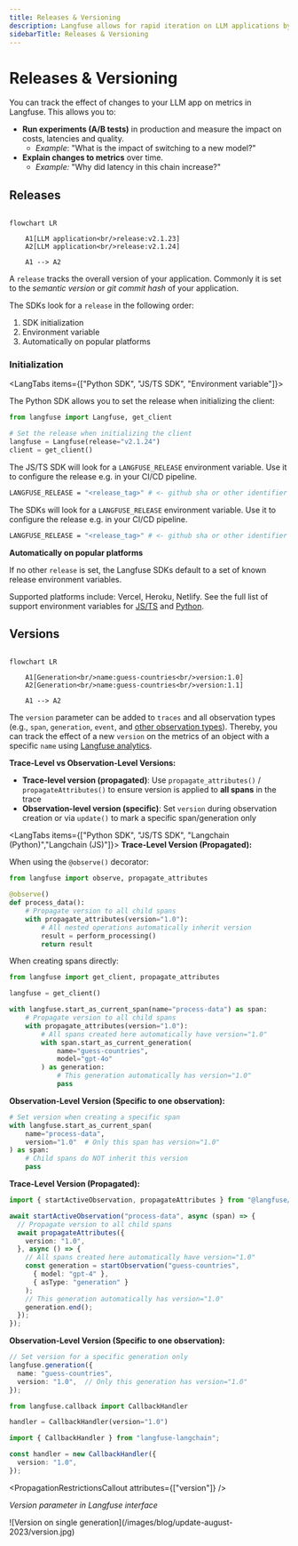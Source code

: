 ```yaml
---
title: Releases & Versioning
description: Langfuse allows for rapid iteration on LLM applications by providing insights into the effect of experiments such as A/B tests on LLM costs, latencies and quality.
sidebarTitle: Releases & Versioning
---
```



# Releases & Versioning

You can track the effect of changes to your LLM app on metrics in Langfuse. This allows you to:

- **Run experiments (A/B tests)** in production and measure the impact on costs, latencies and quality.
  - _Example_: "What is the impact of switching to a new model?"
- **Explain changes to metrics** over time.
  - _Example:_ "Why did latency in this chain increase?"

## Releases

```mermaid

flowchart LR

    A1[LLM application<br/>release:v2.1.23]
    A2[LLM application<br/>release:v2.1.24]

    A1 --> A2
```

A `release` tracks the overall version of your application. Commonly it is set to the _semantic version_ or _git commit hash_ of your application.

The SDKs look for a `release` in the following order:

1. SDK initialization
2. Environment variable
3. Automatically on popular platforms

### Initialization

<LangTabs items={["Python SDK", "JS/TS SDK", "Environment variable"]}>

<Tab title="Python SDK">

The Python SDK allows you to set the release when initializing the client:

```python
from langfuse import Langfuse, get_client

# Set the release when initializing the client
langfuse = Langfuse(release="v2.1.24")
client = get_client()
```

</Tab>
<Tab>

The JS/TS SDK will look for a `LANGFUSE_RELEASE` environment variable. Use it to configure the release e.g. in your CI/CD pipeline.

```bash
LANGFUSE_RELEASE = "<release_tag>" # <- github sha or other identifier
```

</Tab>
<Tab title="Environment variable">

The SDKs will look for a `LANGFUSE_RELEASE` environment variable. Use it to configure the release e.g. in your CI/CD pipeline.

```bash
LANGFUSE_RELEASE = "<release_tag>" # <- github sha or other identifier
```

</Tab>

</LangTabs>

**Automatically on popular platforms**

If no other `release` is set, the Langfuse SDKs default to a set of known release environment variables.

Supported platforms include: Vercel, Heroku, Netlify. See the full list of support environment variables for [JS/TS](https://github.com/langfuse/langfuse-js/blob/v3-stable/langfuse-core/src/release-env.ts) and [Python](https://github.com/langfuse/langfuse-python/blob/main/langfuse/_utils/environment.py).

## Versions

```mermaid

flowchart LR

    A1[Generation<br/>name:guess-countries<br/>version:1.0]
    A2[Generation<br/>name:guess-countries<br/>version:1.1]

    A1 --> A2
```

The `version` parameter can be added to `traces` and all observation types (e.g., `span`, `generation`, `event`, and [other observation types](/docs/observability/features/observation-types)). Thereby, you can track the effect of a new `version` on the metrics of an object with a specific `name` using [Langfuse analytics](/docs/analytics).

**Trace-Level vs Observation-Level Versions:**
- **Trace-level version (propagated)**: Use `propagate_attributes()` / `propagateAttributes()` to ensure version is applied to **all spans** in the trace
- **Observation-level version (specific)**: Set `version` during observation creation or via `update()` to mark a specific span/generation only

<LangTabs items={["Python SDK", "JS/TS SDK", "Langchain (Python)","Langchain (JS)"]}>
<Tab>
**Trace-Level Version (Propagated):**

When using the `@observe()` decorator:

```python
from langfuse import observe, propagate_attributes

@observe()
def process_data():
    # Propagate version to all child spans
    with propagate_attributes(version="1.0"):
        # All nested operations automatically inherit version
        result = perform_processing()
        return result
```

When creating spans directly:

```python
from langfuse import get_client, propagate_attributes

langfuse = get_client()

with langfuse.start_as_current_span(name="process-data") as span:
    # Propagate version to all child spans
    with propagate_attributes(version="1.0"):
        # All spans created here automatically have version="1.0"
        with span.start_as_current_generation(
            name="guess-countries",
            model="gpt-4o"
        ) as generation:
            # This generation automatically has version="1.0"
            pass
```

**Observation-Level Version (Specific to one observation):**

```python
# Set version when creating a specific span
with langfuse.start_as_current_span(
    name="process-data",
    version="1.0"  # Only this span has version="1.0"
) as span:
    # Child spans do NOT inherit this version
    pass
```

</Tab>
<Tab>

**Trace-Level Version (Propagated):**

```ts
import { startActiveObservation, propagateAttributes } from "@langfuse/tracing";

await startActiveObservation("process-data", async (span) => {
  // Propagate version to all child spans
  await propagateAttributes({
    version: "1.0",
  }, async () => {
    // All spans created here automatically have version="1.0"
    const generation = startObservation("guess-countries",
      { model: "gpt-4" },
      { asType: "generation" }
    );
    // This generation automatically has version="1.0"
    generation.end();
  });
});
```

**Observation-Level Version (Specific to one observation):**

```ts
// Set version for a specific generation only
langfuse.generation({
  name: "guess-countries",
  version: "1.0",  // Only this generation has version="1.0"
});
```

</Tab>
<Tab>

```python /version="1.0"/
from langfuse.callback import CallbackHandler

handler = CallbackHandler(version="1.0")
```

</Tab>
<Tab>

```ts /version: "1.0"/
import { CallbackHandler } from "langfuse-langchain";

const handler = new CallbackHandler({
  version: "1.0",
});
```

</Tab>
</LangTabs>

<PropagationRestrictionsCallout attributes={["version"]} />

_Version parameter in Langfuse interface_

<Frame>
  ![Version on single generation](/images/blog/update-august-2023/version.jpg)
</Frame>
